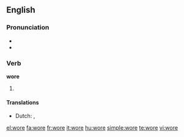==English==

===Pronunciation===
*{{IPA|/'woɻ/}}
*{{audio|en-us-wore.ogg|Audio (US)}}

===Verb===
'''wore'''

# {{past tense of| to [[wear]]}}

====Translations====
* Dutch: {{t-|nl|droeg}}, {{t-|nl|droegen}}

[[el:wore]]
[[fa:wore]]
[[fr:wore]]
[[it:wore]]
[[hu:wore]]
[[simple:wore]]
[[te:wore]]
[[vi:wore]]